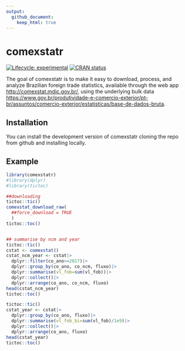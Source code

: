 ```yaml
---
output:
  github_document:
    keep_html: true
---
```


<!-- README.md is generated from README.Rmd. Please edit that file -->

# comexstatr

<!-- badges: start -->

[![Lifecycle:
experimental](https://img.shields.io/badge/lifecycle-experimental-orange.svg)](https://lifecycle.r-lib.org/articles/stages.html#experimental)
[![CRAN
status](https://www.r-pkg.org/badges/version/comexstatr)](https://CRAN.R-project.org/package=comexstatr)
<!-- badges: end -->

The goal of comexstatr is to make it easy to download, process, and
analyze Brazilian foreign trade statistics, available through the web
app <http://comexstat.mdic.gov.br/>, using the underlying bulk data
<https://www.gov.br/produtividade-e-comercio-exterior/pt-br/assuntos/comercio-exterior/estatisticas/base-de-dados-bruta>.

## Installation

You can install the development version of comexstatr cloning the repo
from github and installing locally.


## Example

``` r
library(comexstatr)
#library(dplyr)
#library(tictoc)

##downloading
tictoc::tic()
comexstat_download_raw(
  ##force_download = TRUE
  )
tictoc::toc()


## summarise by ncm and year
tictoc::tic()
cstat <- comexstat()
cstat_ncm_year <- cstat|>
  dplyr::filter(co_ano>=2017)|>
  dplyr::group_by(co_ano, co_ncm, fluxo)|>
  dplyr::summarise(vl_fob=sum(vl_fob))|>
  dplyr::collect()|>
  dplyr::arrange(co_ano, co_ncm, fluxo)
head(cstat_ncm_year)
tictoc::toc()

tictoc::tic()
cstat_year <- cstat|>
  dplyr::group_by(co_ano, fluxo)|>
  dplyr::summarise(vl_fob_bi=sum(vl_fob)/1e9)|>
  dplyr::collect()|>
  dplyr::arrange(co_ano, fluxo)
head(cstat_year)
tictoc::toc()

```

